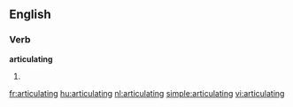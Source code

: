==English==

===Verb===
'''articulating'''

# {{present participle of|[[articulate]]}}

[[fr:articulating]]
[[hu:articulating]]
[[nl:articulating]]
[[simple:articulating]]
[[vi:articulating]]